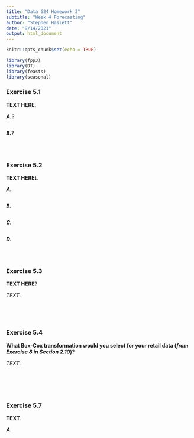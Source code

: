 ```yaml
---
title: "Data 624 Homework 3"
subtitle: "Week 4 Forecasting"
author: "Stephen Haslett"
date: "9/14/2021"
output: html_document
---
```


```r
knitr::opts_chunk$set(echo = TRUE)

library(fpp3)
library(DT)
library(feasts)
library(seasonal)
```

### Exercise 5.1
**TEXT HERE**.


**_A._**?


```r
```


**_B._**?


```r
```


\ 

### Exercise 5.2
**TEXT HEREt**.

**_A._**

```r

```


**_B._**
```r

```


**_C._**
```r

```


**_D._**
```r
```

\ 

### Exercise 5.3
**TEXT HERE**?

_TEXT_.

```r
```


```r
```



\ 

### Exercise 5.4
**What Box-Cox transformation would you select for your retail data (_from Exercise 8 in Section 2.10_)**?

_TEXT_.

```r

```

```r

```


```r

```

\ 

### Exercise 5.7
**TEXT**.

**_A._**

```r

```


```r

```


```r

```

\ 


